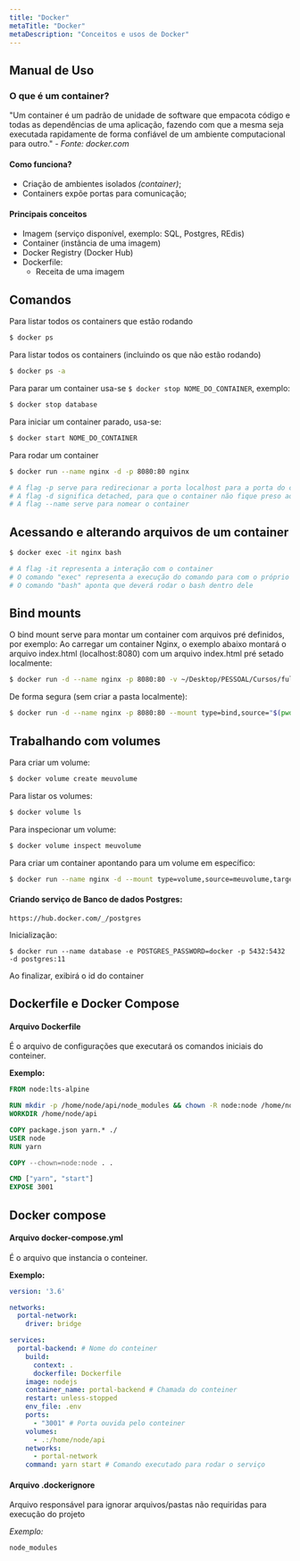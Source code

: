 ```yaml
---
title: "Docker"
metaTitle: "Docker"
metaDescription: "Conceitos e usos de Docker"
---
```


## Manual de Uso

### O que é um container?

"Um container é um padrão de unidade de software que empacota código e todas as dependências de uma aplicação, fazendo com que a mesma seja executada rapidamente de forma confiável de um ambiente computacional para outro." - _Fonte: docker.com_

#### Como funciona?
* Criação de ambientes isolados *(container)*;
* Containers expõe portas para comunicação;

#### Principais conceitos
* Imagem (serviço disponível, exemplo: SQL, Postgres, REdis)
* Container (instância de uma imagem)
* Docker Registry (Docker Hub)
* Dockerfile:
  * Receita de uma imagem

## Comandos
Para listar todos os containers que estão rodando
```bash
$ docker ps
```

Para listar todos os containers (incluindo os que não estão rodando)
```bash
$ docker ps -a
```

Para parar um container usa-se `$ docker stop NOME_DO_CONTAINER`, exemplo:
```bash
$ docker stop database
```

Para iniciar um container parado, usa-se:
```bash
$ docker start NOME_DO_CONTAINER
```

Para rodar um container
```bash
$ docker run --name nginx -d -p 8080:80 nginx

# A flag -p serve para redirecionar a porta localhost para a porta do container
# A flag -d significa detached, para que o container não fique preso ao terminal
# A flag --name serve para nomear o container
```
## Acessando e alterando arquivos de um container

```bash
$ docker exec -it nginx bash

# A flag -it representa a interação com o container
# O comando "exec" representa a execução do comando para com o próprio container
# O comando "bash" aponta que deverá rodar o bash dentro dele
```

## Bind mounts

O bind mount serve para montar um container com arquivos pré definidos, por exemplo:
Ao carregar um container Nginx, o exemplo abaixo montará o arquivo index.html (localhost:8080) com um arquivo index.html pré setado localmente:

```bash
$ docker run -d --name nginx -p 8080:80 -v ~/Desktop/PESSOAL/Cursos/fullcycle/docker/bind-mounts/:/usr/share/nginx/html nginx
```
De forma segura (sem criar a pasta localmente):

```bash
$ docker run -d --name nginx -p 8080:80 --mount type=bind,source="$(pwd)",target=/usr/share/nginx/html nginx
```

## Trabalhando com volumes

Para criar um volume:
```bash
$ docker volume create meuvolume
```

Para listar os volumes:
```bash
$ docker volume ls
```

Para inspecionar um volume:
```bash
$ docker volume inspect meuvolume
```

Para criar um container apontando para um volume em específico:
```bash
$ docker run --name nginx -d --mount type=volume,source=meuvolume,target=/app nginx
```

#### Criando serviço de Banco de dados Postgres:
`https://hub.docker.com/_/postgres`

Inicialização:

```shell
$ docker run --name database -e POSTGRES_PASSWORD=docker -p 5432:5432 -d postgres:11
```
Ao finalizar, exibirá o id do container

## Dockerfile e Docker Compose

#### Arquivo Dockerfile

É o arquivo de configurações que executará os comandos iniciais do conteiner.

**Exemplo:**

```dockerfile
FROM node:lts-alpine

RUN mkdir -p /home/node/api/node_modules && chown -R node:node /home/node/api
WORKDIR /home/node/api

COPY package.json yarn.* ./
USER node
RUN yarn

COPY --chown=node:node . .

CMD ["yarn", "start"]
EXPOSE 3001
```

## Docker compose

#### Arquivo docker-compose.yml

É o arquivo que instancia o conteiner.

**Exemplo:**

```yml
version: '3.6'

networks:
  portal-network:
    driver: bridge

services:
  portal-backend: # Nome do conteiner
    build:
      context: .
      dockerfile: Dockerfile
    image: nodejs
    container_name: portal-backend # Chamada do conteiner
    restart: unless-stopped
    env_file: .env
    ports:
      - "3001" # Porta ouvida pelo conteiner
    volumes:
      - .:/home/node/api
    networks:
      - portal-network
    command: yarn start # Comando executado para rodar o serviço
```

#### Arquivo .dockerignore

Arquivo responsável para ignorar arquivos/pastas não requiridas para execução do projeto

*Exemplo:*

```.dockerignore
node_modules
```
